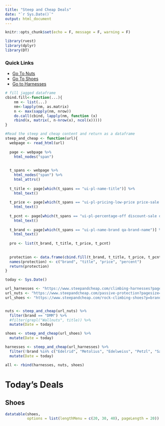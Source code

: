 ```yaml
---
title: "Steep and Cheap Deals"
date: "`r Sys.Date()`"
output: html_document
---
```


```r
knitr::opts_chunk$set(echo = F, message = F, warning = F)
```

```r
library(rvest)
library(dplyr)
library(DT)
```

### Quick Links

+ [Go To Nuts](https://www.steepandcheap.com/passive-protection?pagesize=80)
+ [Go To Shoes](https://www.steepandcheap.com/rock-climbing-shoes?p=brand%3ALa%5C+Sportiva%7Cbrand%3AButora&nf=1&pagesize=80)
+ [Go to Harnesses](https://www.steepandcheap.com/climbing-harnesses?pagesize=80)

```r
# fill jagged dataframe
cbind.fill<-function(...){
    nm <- list(...) 
    nm<-lapply(nm, as.matrix)
    n <- max(sapply(nm, nrow)) 
    do.call(cbind, lapply(nm, function (x) 
    rbind(x, matrix(, n-nrow(x), ncol(x))))) 
}

#Read the steep and cheap content and return as a dataframe
steep_and_cheap <- function(url){
  webpage <- read_html(url)
  
  page <- webpage %>%
    html_nodes("span")
  
  
  t_spans <- webpage %>%
    html_nodes("span") %>% 
    html_attrs()
  
  t_title <- page[which(t_spans == "ui-pl-name-title")] %>% 
    html_text()
  
  t_price <- page[which(t_spans == "ui-pl-pricing-low-price price-sale js-item-price-low qa-item-price-low")] %>% 
    html_text()
  
  t_pcnt <- page[which(t_spans == "ui-pl-percentage-off discount-sale qa-item-discount")] %>% 
    html_text()
  
  t_brand <- page[which(t_spans == "ui-pl-name-brand qa-brand-name")] %>% 
    html_text()
  
  pro <- list(t_brand, t_title, t_price, t_pcnt)
  
  
  protection <- data.frame(cbind.fill(t_brand, t_title, t_price, t_pcnt))
  names(protection) <- c("brand", "title", "price", "percent")
  return(protection)
}

```

```r
today <- Sys.Date()
```


```r
url_harnesses <- "https://www.steepandcheap.com/climbing-harnesses?pagesize=80"
url_nuts <- "https://www.steepandcheap.com/passive-protection?pagesize=80"
url_shoes <- "https://www.steepandcheap.com/rock-climbing-shoes?p=brand%3ALa%5C+Sportiva%7Cbrand%3AButora&nf=1&pagesize=80"


nuts <- steep_and_cheap(url_nuts) %>% 
  filter(brand == "DMM") %>% 
  #filter(grepl("Wallnuts", title)) %>% 
  mutate(Date = today)

shoes <- steep_and_cheap(url_shoes) %>% 
  mutate(Date = today)

harnesses <- steep_and_cheap(url_harnesses) %>% 
  filter(!brand %in% c("Edelrid", "Metolius", "Edelweiss", "Petzl", "Salewa", "Beal")) %>% 
  mutate(Date = today)

all <- rbind(harnesses, nuts, shoes)


```

# Today's Deals {.tabset .tabset-fade}

## Shoes

```r
datatable(shoes, 
          options = list(lengthMenu = c(20, 30, 40), pageLength = 20))
```





